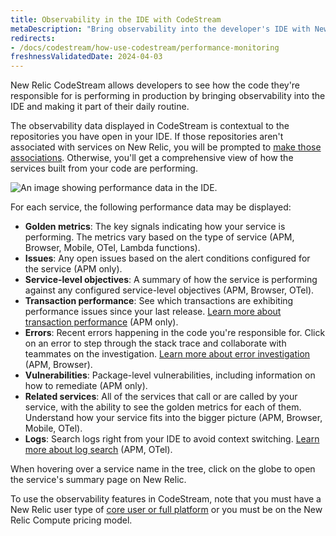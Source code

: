 ```yaml
---
title: Observability in the IDE with CodeStream
metaDescription: "Bring observability into the developer's IDE with New Relic CodeStream."
redirects:
- /docs/codestream/how-use-codestream/performance-monitoring
freshnessValidatedDate: 2024-04-03
---
```


New Relic CodeStream allows developers to see how the code they're responsible for is performing in production by bringing observability into the IDE and making it part of their daily routine.

The observability data displayed in CodeStream is contextual to the repositories you have open in your IDE. If those repositories aren't associated with services on New Relic, you will be prompted to [make those associations](/docs/codestream/observability/repo-association). Otherwise, you'll get a comprehensive view of how the services built from your code are performing.

<img
  title="Performance data for your services"
  alt="An image showing performance data in the IDE."
  src="/images/codestream_screenshot-crop_o11y.webp"
/>

For each service, the following performance data may be displayed:

* <DNT>**Golden metrics**</DNT>: The key signals indicating how your service is performing. The metrics vary based on the type of service (APM, Browser, Mobile, OTel, Lambda functions).
* <DNT>**Issues**</DNT>: Any open issues based on the alert conditions configured for the service (APM only).
* <DNT>**Service-level objectives**</DNT>: A summary of how the service is performing against any configured service-level objectives (APM, Browser, OTel).
* <DNT>**Transaction performance**</DNT>: See which transactions are exhibiting performance issues since your last release. [Learn more about transaction performance](/docs/codestream/observability/transactions) (APM only).
* <DNT>**Errors**</DNT>: Recent errors happening in the code you're responsible for. Click on an error to step through the stack trace and collaborate with teammates on the investigation. [Learn more about error investigation](/docs/codestream/observability/error-investigation) (APM, Browser).
* <DNT>**Vulnerabilities**</DNT>: Package-level vulnerabilities, including information on how to remediate (APM only).
* <DNT>**Related services**</DNT>: All of the services that call or are called by your service, with the ability to see the golden metrics for each of them. Understand how your service fits into the bigger picture (APM, Browser, Mobile, OTel).
* <DNT>**Logs**</DNT>: Search logs right from your IDE to avoid context switching. [Learn more about log search](/docs/codestream/observability/log-search) (APM, OTel).

When hovering over a service name in the tree, click on the globe to open the service's summary page on New Relic.

To use the observability features in CodeStream, note that you must have a New Relic user type of [core user or full platform](/docs/accounts/accounts-billing/new-relic-one-user-management/user-type/#user-type-capabilities) or you must be on the New Relic Compute pricing model.
